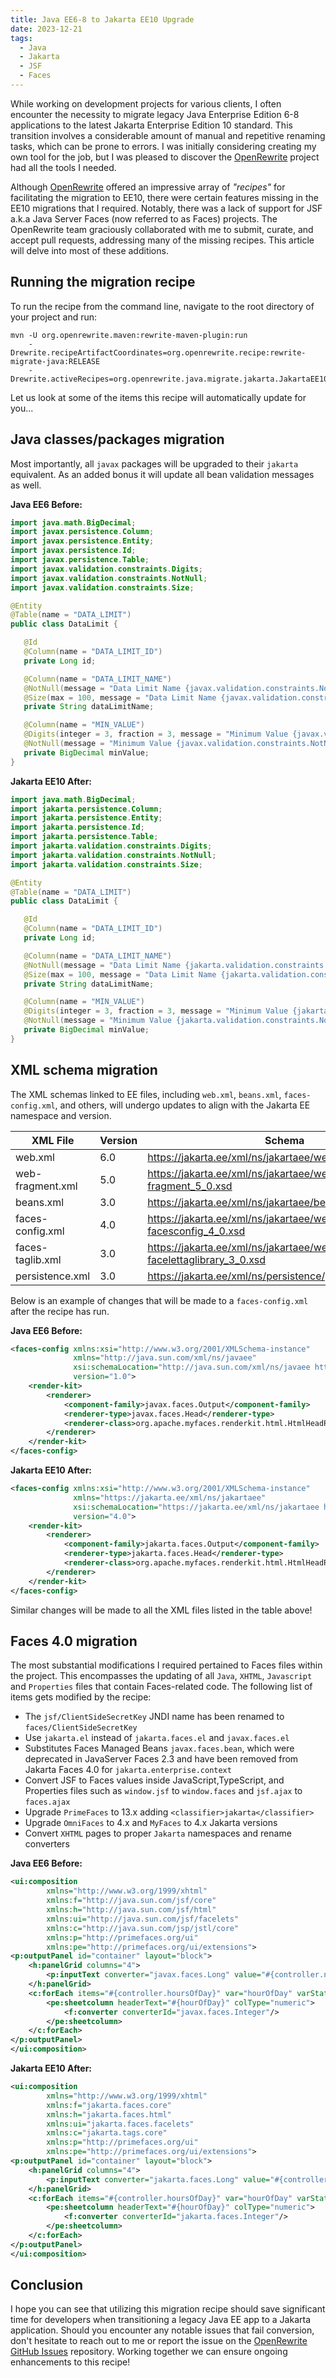 ```yaml
---
title: Java EE6-8 to Jakarta EE10 Upgrade
date: 2023-12-21
tags:
  - Java
  - Jakarta
  - JSF
  - Faces
---
```


While working on development projects for various clients, I often encounter the necessity to migrate legacy Java Enterprise Edition 6-8 applications
to the latest Jakarta Enterprise Edition 10 standard. This transition involves a considerable amount of manual and repetitive renaming tasks,
which can be prone to errors. I was initially considering creating my own tool for the job, but I was pleased to discover
the [OpenRewrite](https://docs.openrewrite.org/) project had all the tools I needed.

Although [OpenRewrite](https://docs.openrewrite.org/) offered an impressive array of _"recipes"_ for facilitating the migration to EE10, there were certain features missing in
the EE10 migrations that I required. Notably, there was a lack of support for JSF a.k.a Java Server Faces (now referred to as Faces) projects.
The OpenRewrite team graciously collaborated with me to submit, curate, and accept pull requests, addressing many of the missing recipes.
This article will delve into most of these additions.

## Running the migration recipe

To run the recipe from the command line, navigate to the root directory of your project and run:

```shell
mvn -U org.openrewrite.maven:rewrite-maven-plugin:run
    -Drewrite.recipeArtifactCoordinates=org.openrewrite.recipe:rewrite-migrate-java:RELEASE
    -Drewrite.activeRecipes=org.openrewrite.java.migrate.jakarta.JakartaEE10
```

Let us look at some of the items this recipe will automatically update for you...

## Java classes/packages migration

Most importantly, all `javax` packages will be upgraded to their `jakarta` equivalent. As an added bonus it will update all
bean validation messages as well.

**Java EE6 Before:**

```java highlight=2-8,19-20,24-25
import java.math.BigDecimal;
import javax.persistence.Column;
import javax.persistence.Entity;
import javax.persistence.Id;
import javax.persistence.Table;
import javax.validation.constraints.Digits;
import javax.validation.constraints.NotNull;
import javax.validation.constraints.Size;

@Entity
@Table(name = "DATA_LIMIT")
public class DataLimit {

   @Id
   @Column(name = "DATA_LIMIT_ID")
   private Long id;

   @Column(name = "DATA_LIMIT_NAME")
   @NotNull(message = "Data Limit Name {javax.validation.constraints.NotNull.message}")
   @Size(max = 100, message = "Data Limit Name {javax.validation.constraints.Size.message}")
   private String dataLimitName;

   @Column(name = "MIN_VALUE")
   @Digits(integer = 3, fraction = 3, message = "Minimum Value {javax.validation.constraints.Digits.message}")
   @NotNull(message = "Minimum Value {javax.validation.constraints.NotNull.message}")
   private BigDecimal minValue;
}
```

**Jakarta EE10 After:**

```java highlight=2-8,19-20,24-25
import java.math.BigDecimal;
import jakarta.persistence.Column;
import jakarta.persistence.Entity;
import jakarta.persistence.Id;
import jakarta.persistence.Table;
import jakarta.validation.constraints.Digits;
import jakarta.validation.constraints.NotNull;
import jakarta.validation.constraints.Size;

@Entity
@Table(name = "DATA_LIMIT")
public class DataLimit {

   @Id
   @Column(name = "DATA_LIMIT_ID")
   private Long id;

   @Column(name = "DATA_LIMIT_NAME")
   @NotNull(message = "Data Limit Name {jakarta.validation.constraints.NotNull.message}")
   @Size(max = 100, message = "Data Limit Name {jakarta.validation.constraints.Size.message}")
   private String dataLimitName;

   @Column(name = "MIN_VALUE")
   @Digits(integer = 3, fraction = 3, message = "Minimum Value {jakarta.validation.constraints.Digits.message}")
   @NotNull(message = "Minimum Value {jakarta.validation.constraints.NotNull.message}")
   private BigDecimal minValue;
}
```

## XML schema migration

The XML schemas linked to EE files, including `web.xml`, `beans.xml`, `faces-config.xml`, and others, will undergo updates to align with the Jakarta EE namespace and version.

| XML File         | Version | Schema                                                            |
| ---------------- | ------- | ----------------------------------------------------------------- |
| web.xml          | 6.0     | https://jakarta.ee/xml/ns/jakartaee/web-app_6_0.xsd               |
| web-fragment.xml | 5.0     | https://jakarta.ee/xml/ns/jakartaee/web-fragment_5_0.xsd          |
| beans.xml        | 3.0     | https://jakarta.ee/xml/ns/jakartaee/beans_3_0.xsd                 |
| faces-config.xml | 4.0     | https://jakarta.ee/xml/ns/jakartaee/web-facesconfig_4_0.xsd       |
| faces-taglib.xml | 3.0     | https://jakarta.ee/xml/ns/jakartaee/web-facelettaglibrary_3_0.xsd |
| persistence.xml  | 3.0     | https://jakarta.ee/xml/ns/persistence/persistence_3_0.xsd         |

Below is an example of changes that will be made to a `faces-config.xml` after the recipe has run.

**Java EE6 Before:**

```xml title=faces-config-1.0.xml highlight=2-4,7,8
<faces-config xmlns:xsi="http://www.w3.org/2001/XMLSchema-instance"
              xmlns="http://java.sun.com/xml/ns/javaee"
              xsi:schemaLocation="http://java.sun.com/xml/ns/javaee http://java.sun.com/xml/ns/javaee/web-facesconfig_1.0.xsd"
              version="1.0">
    <render-kit>
        <renderer>
            <component-family>javax.faces.Output</component-family>
            <renderer-type>javax.faces.Head</renderer-type>
            <renderer-class>org.apache.myfaces.renderkit.html.HtmlHeadRenderer</renderer-class>
        </renderer>
    </render-kit>
</faces-config>
```

**Jakarta EE10 After:**

```xml title=faces-config-4.0.xml highlight=2-4,7,8
<faces-config xmlns:xsi="http://www.w3.org/2001/XMLSchema-instance"
              xmlns="https://jakarta.ee/xml/ns/jakartaee"
              xsi:schemaLocation="https://jakarta.ee/xml/ns/jakartaee https://jakarta.ee/xml/ns/jakartaee/web-facesconfig_4_0.xsd"
              version="4.0">
    <render-kit>
        <renderer>
            <component-family>jakarta.faces.Output</component-family>
            <renderer-type>jakarta.faces.Head</renderer-type>
            <renderer-class>org.apache.myfaces.renderkit.html.HtmlHeadRenderer</renderer-class>
        </renderer>
    </render-kit>
</faces-config>
```

Similar changes will be made to all the XML files listed in the table above!

## Faces 4.0 migration

The most substantial modifications I required pertained to Faces files within the project. This encompasses the updating of all `Java`, `XHTML`, `Javascript` and `Properties` files that contain Faces-related code.
The following list of items gets modified by the recipe:

- The `jsf/ClientSideSecretKey` JNDI name has been renamed to `faces/ClientSideSecretKey`
- Use `jakarta.el` instead of `jakarta.faces.el` and `javax.faces.el`
- Substitutes Faces Managed Beans `javax.faces.bean`, which were deprecated in JavaServer Faces 2.3 and have been removed from Jakarta Faces 4.0 for `jakarta.enterprise.context`
- Convert JSF to Faces values inside JavaScript,TypeScript, and Properties files such as `window.jsf` to `window.faces` and `jsf.ajax` to `faces.ajax`
- Upgrade `PrimeFaces` to 13.x adding `<classifier>jakarta</classifier>`
- Upgrade `OmniFaces` to 4.x and `MyFaces` to 4.x Jakarta versions
- Convert `XHTML` pages to proper `Jakarta` namespaces and rename converters

**Java EE6 Before:**

```xml title=snippet-jcp.xhtml highlight=3-6,11,15
<ui:composition
        xmlns="http://www.w3.org/1999/xhtml"
        xmlns:f="http://java.sun.com/jsf/core"
        xmlns:h="http://java.sun.com/jsf/html"
        xmlns:ui="http://java.sun.com/jsf/facelets"
        xmlns:c="http://java.sun.com/jsp/jstl/core"
        xmlns:p="http://primefaces.org/ui"
        xmlns:pe="http://primefaces.org/ui/extensions">
<p:outputPanel id="container" layout="block">
    <h:panelGrid columns="4">
        <p:inputText converter="javax.faces.Long" value="#{controller.num}" />
    </h:panelGrid>
    <c:forEach items="#{controller.hoursOfDay}" var="hourOfDay" varStatus="status">
        <pe:sheetcolumn headerText="#{hourOfDay}" colType="numeric">
            <f:converter converterId="javax.faces.Integer"/>
        </pe:sheetcolumn>
    </c:forEach>
</p:outputPanel>
</ui:composition>
```

**Jakarta EE10 After:**

```xml title=snippet-jakarta.xhtml highlight=3-6,11,15
<ui:composition
        xmlns="http://www.w3.org/1999/xhtml"
        xmlns:f="jakarta.faces.core"
        xmlns:h="jakarta.faces.html"
        xmlns:ui="jakarta.faces.facelets"
        xmlns:c="jakarta.tags.core"
        xmlns:p="http://primefaces.org/ui"
        xmlns:pe="http://primefaces.org/ui/extensions">
<p:outputPanel id="container" layout="block">
    <h:panelGrid columns="4">
        <p:inputText converter="jakarta.faces.Long" value="#{controller.num}" />
    </h:panelGrid>
    <c:forEach items="#{controller.hoursOfDay}" var="hourOfDay" varStatus="status">
        <pe:sheetcolumn headerText="#{hourOfDay}" colType="numeric">
            <f:converter converterId="jakarta.faces.Integer"/>
        </pe:sheetcolumn>
    </c:forEach>
</p:outputPanel>
</ui:composition>
```

## Conclusion

I hope you can see that utilizing this migration recipe should save significant time for developers when transitioning a legacy Java EE app
to a Jakarta application. Should you encounter any notable issues that fail conversion, don't hesitate to reach out to me or report the issue
on the [OpenRewrite GitHub Issues](https://github.com/openrewrite/rewrite-migrate-java/issues) repository.
Working together we can ensure ongoing enhancements to this recipe!
